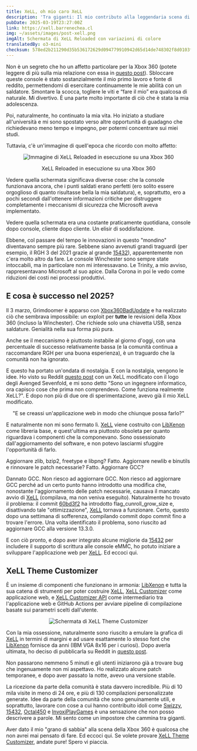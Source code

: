 ```yaml
---
title: XeLL, oh mio caro XeLL
description: 'Tra giganti: Il mio contributo alla leggendaria scena di Xbox 360 con XeLL Theme Customizer.'
pubDate: 2025-03-19T23:27:00Z
link: https://xell.barrenechea.cl
img: ~/assets/images/post-xell.png
imgAlt: Schermata di XeLL Reloaded con variazioni di colore
translatedBy: o3-mini
checksum: 578ed2b211290d35b536172629d094779910942d65d14de748302f8d0103f700
---
```



Non è un segreto che ho un affetto particolare per la Xbox 360 (potete leggere di più sulla mia relazione con essa in [questo post](/it/posts/ades-wii-x360/)).
Sbloccare queste console è stato sostanzialmente il mio primo lavoro e fonte di reddito, permettendomi di esercitare continuamente le mie abilità con un saldatore.
Smontare la scocca, togliere le viti e “fare il mio” era qualcosa di naturale. Mi divertivo. È una parte molto importante di ciò che è stata la mia adolescenza.

Poi, naturalmente, ho continuato la mia vita. Ho iniziato a studiare all'università e mi sono spostato verso altre opportunità di guadagno che richiedevano meno tempo e impegno, per potermi concentrare sui miei studi.

Tuttavia, c'è un'immagine di quell'epoca che ricordo con molto affetto:

<div align="center">
  <Image
    src={XeLLReloaded}
    alt="Immagine di XeLL Reloaded in esecuzione su una Xbox 360"
    format="webp"
  />
  <p class="italic">XeLL Reloaded in esecuzione su una Xbox 360</p>
</div>

Vedere quella schermata significava diverse cose: che la console funzionava ancora, che i punti saldati erano perfetti (ero solito essere orgoglioso di quanto risultasse bella la mia saldatura), e, soprattutto, ero a pochi secondi dall'ottenere informazioni critiche per distruggere completamente i meccanismi di sicurezza che Microsoft aveva implementato.

Vedere quella schermata era una costante praticamente quotidiana, console dopo console, cliente dopo cliente. Un elisir di soddisfazione.

Ebbene, col passare del tempo le innovazioni in questo "mondino" diventavano sempre più rare. Sebbene siano avvenuti grandi traguardi (per esempio, il RGH 3 del 2021 grazie al grande [15432](https://github.com/15432)), apparentemente non c'era molto altro da fare. Le console Winchester sono sempre state intoccabili, ma in particolare non mi interessavano. Le Trinity, a mio avviso, rappresentavano Microsoft al suo apice. Dalla Corona in poi le vedo come riduzioni dei costi nei processi produttivi.

## E cosa è successo nel 2025?

Il 3 marzo, Grimdoomer è apparso con [Xbox360BadUpdate](https://github.com/grimdoomer/Xbox360BadUpdate) e ha realizzato ciò che sembrava impossibile: un exploit per **tutte** le revisioni della Xbox 360 (incluso la Winchester). Che richiede solo una chiavetta USB, senza saldature. Genialità nella sua forma più pura.

Anche se il meccanismo è piuttosto instabile al giorno d'oggi, con una percentuale di successo relativamente bassa (e la comunità continua a raccomandare RGH per una buona esperienza), è un traguardo che la comunità non ha ignorato.

E questo ha portato un'ondata di nostalgia. E con la nostalgia, vengono le idee. Ho visto su Reddit [questo post](https://www.reddit.com/r/360hacks/comments/1j2tuhq/custom_xell_my_friend_made_for_me/) con un XeLL modificato con il logo degli Avenged Sevenfold, e mi sono detto "Sono un ingegnere informatico, ora capisco cose che prima non comprendevo. Come funziona realmente XeLL?". E dopo non più di due ore di sperimentazione, avevo già il mio XeLL modificato.

<div align="center">
  <p class="italic">"E se creassi un'applicazione web in modo che chiunque possa farlo?"</p>
</div>

E naturalmente non mi sono fermato lì. [XeLL](https://github.com/barrenechea/xell-reloaded) viene costruito con [LibXenon](https://github.com/barrenechea/libxenon) come libreria base, e quest'ultima era piuttosto obsoleta per quanto riguardava i componenti che la componevano. Sono ossessionato dall'aggiornamento del software, e non potevo lasciarmi sfuggire l'opportunità di farlo.

Aggiornare zlib, bzip2, freetype e libpng? Fatto. Aggiornare newlib e binutils e rinnovare le patch necessarie? Fatto. Aggiornare GCC?

Dannato GCC. Non riesco ad aggiornare GCC. Non riesco ad aggiornare GCC perché ad un certo punto hanno introdotto una modifica che, nonostante l'aggiornamento delle patch necessarie, causava il mancato avvio di [XeLL](https://github.com/barrenechea/xell-reloaded) (compilava, ma non veniva eseguito).
Naturalmente ho trovato il problema: il commit [60bd3f2](https://github.com/gcc-mirror/gcc/commit/60bd3f20baebeeddd60f8a2b85927e7da7c6016e) ha introdotto flag_cunroll_grow_size e, disattivando tale "ottimizzazione", [XeLL](https://github.com/barrenechea/xell-reloaded) tornava a funzionare.
Certo, questo dopo una settimana di sofferenza, compilando commit dopo commit fino a trovare l'errore. Una volta identificato il problema, sono riuscito ad aggiornare GCC alla versione 13.3.0.

E con ciò pronto, e dopo aver integrato alcune migliorie da [15432](https://github.com/15432) per includere il supporto di scrittura alle console eMMC, ho potuto iniziare a sviluppare l'applicazione web per [XeLL](https://github.com/barrenechea/xell-reloaded). Ed eccoci qui.

## XeLL Theme Customizer

È un insieme di componenti che funzionano in armonia: [LibXenon](https://github.com/barrenechea/libxenon) e tutta la sua catena di strumenti per poter costruire [XeLL](https://github.com/barrenechea/xell-reloaded), [XeLL Customizer](https://github.com/barrenechea/xell-customizer) come applicazione web, e [XeLL Customizer API](https://github.com/barrenechea/xell-customizer-api) come intermediario tra l'applicazione web e GitHub Actions per avviare pipeline di compilazione basate sui parametri scelti dall'utente.

<div align="center">
  <Image src={XellCustomizer} alt="Schermata di XeLL Theme Customizer" format="webp" />
</div>

Con la mia ossessione, naturalmente sono riuscito a emulare la grafica di [XeLL](https://github.com/barrenechea/xell-reloaded) in termini di margini e ad usare esattamente lo stesso font che [LibXenon](https://github.com/barrenechea/libxenon) fornisce da anni (IBM VGA 8x16 per i curiosi).
Dopo averla ultimata, ho deciso di pubblicarla su Reddit in [questo post](https://www.reddit.com/r/360hacks/comments/1jek0g9/xell_theme_customizer_make_it_your_own/).

Non passarono nemmeno 5 minuti e gli utenti iniziarono già a trovare bug che ingenuamente non mi aspettavo. Ho realizzato alcune patch temporanee, e dopo aver passato la notte, avevo una versione stabile.

La ricezione da parte della comunità è stata davvero incredibile. Più di 10 mila visite in meno di 24 ore, e più di 130 compilazioni personalizzate generate. Idee da parte della comunità che sono genuinamente utili, e soprattutto, lavorare con cose a cui hanno contribuito idoli come [Swizzy](https://github.com/Swizzy), [15432](https://github.com/15432), [Octal450](https://github.com/Octal450) e [InvoxiPlayGames](https://github.com/InvoxiPlayGames) è una sensazione che non posso descrivere a parole. Mi sento come un impostore che cammina tra giganti.

Aver dato il mio "grano di sabbia" alla scena della Xbox 360 è qualcosa che non avrei mai pensato di fare. Ed eccoci qui. Se volete provare [XeLL Theme Customizer](https://xell.barrenechea.cl), andate pure! Spero vi piaccia.
